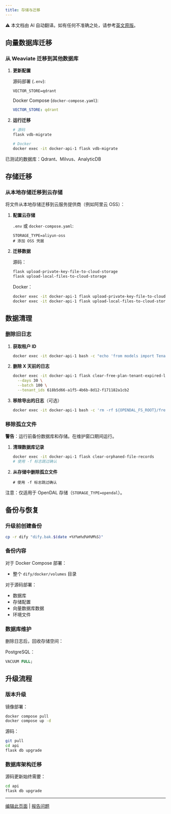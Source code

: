 ```yaml
---
title: 存储与迁移
---
```


<Note> ⚠️ 本文档由 AI 自动翻译。如有任何不准确之处，请参考[英文原版](/en/self-hosting/troubleshooting/storage-and-migration)。</Note>

## 向量数据库迁移

### 从 Weaviate 迁移到其他数据库

1. **更新配置**

   源码部署 (`.env`):
   ```
   VECTOR_STORE=qdrant
   ```

   Docker Compose (`docker-compose.yaml`):
   ```yaml
   VECTOR_STORE: qdrant
   ```

2. **运行迁移**

   ```bash
   # 源码
   flask vdb-migrate

   # Docker
   docker exec -it docker-api-1 flask vdb-migrate
   ```

已测试的数据库：Qdrant、Milvus、AnalyticDB

## 存储迁移

### 从本地存储迁移到云存储

将文件从本地存储迁移到云服务提供商（例如阿里云 OSS）：

1. **配置云存储**

   `.env` 或 `docker-compose.yaml`:
   ```
   STORAGE_TYPE=aliyun-oss
   # 添加 OSS 凭据
   ```

2. **迁移数据**

   源码：
   ```bash
   flask upload-private-key-file-to-cloud-storage
   flask upload-local-files-to-cloud-storage
   ```

   Docker：
   ```bash
   docker exec -it docker-api-1 flask upload-private-key-file-to-cloud-storage
   docker exec -it docker-api-1 flask upload-local-files-to-cloud-storage
   ```

## 数据清理

### 删除旧日志

1. **获取租户 ID**
   ```bash
   docker exec -it docker-api-1 bash -c "echo 'from models import Tenant; db.session.query(Tenant.id, Tenant.name).all(); quit()' | flask shell"
   ```

2. **删除 X 天前的日志**
   ```bash
   docker exec -it docker-api-1 flask clear-free-plan-tenant-expired-logs \
     --days 30 \
     --batch 100 \
     --tenant_ids 618b5d66-a1f5-4b6b-8d12-f171182a1cb2
   ```

3. **移除导出的日志**（可选）
   ```bash
   docker exec -it docker-api-1 bash -c 'rm -rf ${OPENDAL_FS_ROOT}/free_plan_tenant_expired_logs'
   ```

### 移除孤立文件

**警告**：运行前备份数据库和存储。在维护窗口期间运行。

1. **清理数据库记录**
   ```bash
   docker exec -it docker-api-1 flask clear-orphaned-file-records
   # 使用 -f 标志跳过确认
   ```

2. **从存储中删除孤立文件**
   ```bashd-files-on-storage
   # 使用 -f 标志跳过确认
   ```

注意：仅适用于 OpenDAL 存储（`STORAGE_TYPE=opendal`）。

## 备份与恢复

### 升级前创建备份

```bash
cp -r dify "dify.bak.$(date +%Y%m%d%H%M%S)"
```

### 备份内容

对于 Docker Compose 部署：
- 整个 `dify/docker/volumes` 目录

对于源码部署：
- 数据库
- 存储配置
- 向量数据库数据
- 环境文件

### 数据库维护

删除日志后，回收存储空间：

PostgreSQL：
```sql
VACUUM FULL;
```

## 升级流程

### 版本升级

镜像部署：
```bash
docker compose pull
docker compose up -d
```

源码：
```bash
git pull
cd api
flask db upgrade
```

### 数据库架构迁移

源码更新始终需要：
```bash
cd api
flask db upgrade
```

---

[编辑此页面](https://github.com/langgenius/dify-docs/edit/main/en/self-hosting/troubleshooting/storage-and-migration.mdx) | [报告问题](https://github.com/langgenius/dify-docs/issues/new?template=docs.yml)